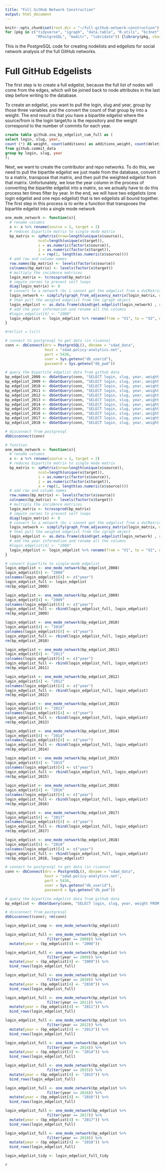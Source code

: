 ```yaml
---
title: "Full GitHub Network Construction"
output: html_document
---
```


```r
knitr::opts_chunk$set(root.dir = "~/full-github-network-construction")
for (pkg in c("tidyverse", "igraph", "data.table", "R.utils", "bc3net", 
              "RPostgreSQL", "maditr", "lubridate")) {library(pkg, character.only = TRUE)}
```

This is the PostgreSQL code for creating nodelists and edgelists for social network analysis of the full GitHub networks. 

# Full GitHub Edgelists 

The first step is to create a full edgelist, because the full list of nodes will come from the edges, which will be joined back to node attributes in the last step before writing to the database. 

To create an edgelist, you want to pull the login, slug and year, group by those three variables and the convert the count of that group by into a weight. The end result is that you have a bipartite edgelist where the source/from is the login target/to is the repository and the weight correspond to the number of commits for each year. 

```sql
create table github.sna_bp_edgelist_cum_full as (
select login, slug, year, 
count (*) AS weight, count(additions) as additions_weight, count(deletions) as deletions_weight 
from github.commit_data 
group by login, slug, year
);
```

Next, we want to create the contributor and repo networks. To do this, we need to pull the bipartite edgelist we just made from the database, convert it to a matrix, transpose that matrix, and then pull the weighted edgelist from that matrix. Unfortunately, we lose the year column in the process of converting the bipartite edgelist into a matrix, so we actually have to do this process ten times filter by year. In the end, we will have two edgelists (one login edgelist and one repo edgelist) that is ten edgelists all bound together. The first step in this process is to write a function that transposes the bipartite edgelist into a single mode network

```r
one_mode_network <- function(x){
  # rename columns 
  x <- x %>% rename(source = 1, target = 2)
  # reduces bipartite matrix to single mode matrix 
  bp_matrix <- spMatrix(nrow=length(unique(x$source)),
               ncol=length(unique(x$target)),
               i = as.numeric(factor(x$source)),
               j = as.numeric(factor(x$target)),
               x = rep(1, length(as.numeric(x$source))))
  # add row and column names
  row.names(bp_matrix) <- levels(factor(x$source))
  colnames(bp_matrix) <- levels(factor(x$target))
  # multiply the incidence matrices  
  login_matrix <- tcrossprod(bp_matrix)
  # impute zeroes to prevent self loops
  diag(login_matrix) <- 0
  # convert to a network (bc i cannot get the edgelist from a dsCMatrix object)
  login_network <- simplify(graph_from_adjacency_matrix(login_matrix, mode = "undirected", weighted = TRUE))
  # then pull the weigted edgelist from the igraph object 
  login_edgelist <- as.data.frame(cbind(get.edgelist(login_network) , round(E(login_network)$weight, 3)))
  # add the year information and rename all the columns 
  #login_edgelist[4] <- "2008"
  login_edgelist <- login_edgelist %>% rename(from = "V1", to = "V2", weight = "V3")
}
```


```r
#rm(list = ls())

# connect to postgresql to get data (in rivanna)
conn <- dbConnect(drv = PostgreSQL(), dbname = "sdad_data", 
                  host = "sdad.policy-analytics.net", 
                  port = 5436, 
                  user = Sys.getenv("db_userid"), 
                  password = Sys.getenv("db_pwd"))

# query the bipartite edgelist data from github data  
bp_edgelist_2008 <- dbGetQuery(conn, "SELECT login, slug, year, weight FROM github.sna_bp_edgelist_cum_intl WHERE year = 2008")
bp_edgelist_2009 <- dbGetQuery(conn, "SELECT login, slug, year, weight FROM github.sna_bp_edgelist_cum_intl WHERE year = 2009")
bp_edgelist_2010 <- dbGetQuery(conn, "SELECT login, slug, year, weight FROM github.sna_bp_edgelist_cum_intl WHERE year = 2010")
bp_edgelist_2011 <- dbGetQuery(conn, "SELECT login, slug, year, weight FROM github.sna_bp_edgelist_cum_intl WHERE year = 2011")
bp_edgelist_2012 <- dbGetQuery(conn, "SELECT login, slug, year, weight FROM github.sna_bp_edgelist_cum_intl WHERE year = 2012")
bp_edgelist_2013 <- dbGetQuery(conn, "SELECT login, slug, year, weight FROM github.sna_bp_edgelist_cum_intl WHERE year = 2013")
bp_edgelist_2014 <- dbGetQuery(conn, "SELECT login, slug, year, weight FROM github.sna_bp_edgelist_cum_intl WHERE year = 2014")
bp_edgelist_2015 <- dbGetQuery(conn, "SELECT login, slug, year, weight FROM github.sna_bp_edgelist_cum_intl WHERE year = 2015")
bp_edgelist_2016 <- dbGetQuery(conn, "SELECT login, slug, year, weight FROM github.sna_bp_edgelist_cum_intl WHERE year = 2016")
bp_edgelist_2017 <- dbGetQuery(conn, "SELECT login, slug, year, weight FROM github.sna_bp_edgelist_cum_intl WHERE year = 2017")
bp_edgelist_2018 <- dbGetQuery(conn, "SELECT login, slug, year, weight FROM github.sna_bp_edgelist_cum_intl WHERE year = 2018")

# disconnect from postgresql
dbDisconnect(conn)

# function 
one_mode_network <- function(x){
  # rename columns 
  x <- x %>% rename(source = 1, target = 2)
  # reduces bipartite matrix to single mode matrix 
  bp_matrix <- spMatrix(nrow=length(unique(x$source)),
               ncol=length(unique(x$target)),
               i = as.numeric(factor(x$source)),
               j = as.numeric(factor(x$target)),
               x = rep(1, length(as.numeric(x$source))))
  # add row and column names
  row.names(bp_matrix) <- levels(factor(x$source))
  colnames(bp_matrix) <- levels(factor(x$target))
  # multiply the incidence matrices  
  login_matrix <- tcrossprod(bp_matrix)
  # impute zeroes to prevent self loops
  diag(login_matrix) <- 0
  # convert to a network (bc i cannot get the edgelist from a dsCMatrix object)
  login_network <- simplify(graph_from_adjacency_matrix(login_matrix, mode = "undirected", weighted = TRUE))
  # then pull the weigted edgelist from the igraph object 
  login_edgelist <- as.data.frame(cbind(get.edgelist(login_network) , round(E(login_network)$weight, 3)))
  # add the year information and rename all the columns 
  #login_edgelist[4] <- "2008"
  login_edgelist <- login_edgelist %>% rename(from = "V1", to = "V2", weight = "V3")
}

# convert bipartite to single-mode edgelist 
login_edgelist <- one_mode_network(bp_edgelist_2008)
login_edgelist[4] <- "2008"
colnames(login_edgelist)[4] <- c("year")
login_edgelist_full <- login_edgelist
rm(bp_edgelist_2008)

login_edgelist <- one_mode_network(bp_edgelist_2009)
login_edgelist[4] <- "2009"
colnames(login_edgelist)[4] <- c("year")
login_edgelist_full <- rbind(login_edgelist_full, login_edgelist)
rm(bp_edgelist_2009)

login_edgelist <- one_mode_network(bp_edgelist_2010)
login_edgelist[4] <- "2010"
colnames(login_edgelist)[4] <- c("year")
login_edgelist_full <- rbind(login_edgelist_full, login_edgelist)
rm(bp_edgelist_2010)

login_edgelist <- one_mode_network(bp_edgelist_2011)
login_edgelist[4] <- "2011"
colnames(login_edgelist)[4] <- c("year")
login_edgelist_full <- rbind(login_edgelist_full, login_edgelist)
rm(bp_edgelist_2011)

login_edgelist <- one_mode_network(bp_edgelist_2012)
login_edgelist[4] <- "2012"
colnames(login_edgelist)[4] <- c("year")
login_edgelist_full <- rbind(login_edgelist_full, login_edgelist)
rm(bp_edgelist_2012)

login_edgelist <- one_mode_network(bp_edgelist_2013)
login_edgelist[4] <- "2013"
colnames(login_edgelist)[4] <- c("year")
login_edgelist_full <- rbind(login_edgelist_full, login_edgelist)
rm(bp_edgelist_2013) 

login_edgelist <- one_mode_network(bp_edgelist_2014)
login_edgelist[4] <- "2014"
colnames(login_edgelist)[4] <- c("year")
login_edgelist_full <- rbind(login_edgelist_full, login_edgelist)
rm(bp_edgelist_2014)

login_edgelist <- one_mode_network(bp_edgelist_2015)
login_edgelist[4] <- "2015"
colnames(login_edgelist)[4] <- c("year")
login_edgelist_full <- rbind(login_edgelist_full, login_edgelist)
rm(bp_edgelist_2015)
 
login_edgelist <- one_mode_network(bp_edgelist_2016)
login_edgelist[4] <- "2016"
colnames(login_edgelist)[4] <- c("year")
login_edgelist_full <- rbind(login_edgelist_full, login_edgelist)
rm(bp_edgelist_2016)

login_edgelist <- one_mode_network(bp_edgelist_2017)
login_edgelist[4] <- "2017"
colnames(login_edgelist)[4] <- c("year")
login_edgelist_full <- rbind(login_edgelist_full, login_edgelist)
rm(bp_edgelist_2017)

login_edgelist <- one_mode_network(bp_edgelist_2018)
login_edgelist[4] <- "2018"
colnames(login_edgelist)[4] <- c("year")
login_edgelist_full <- rbind(login_edgelist_full, login_edgelist)
rm(bp_edgelist_2018, login_edgelist)
```

```r

# connect to postgresql to get data (in rivanna)
conn <- dbConnect(drv = PostgreSQL(), dbname = "sdad_data", 
                  host = "sdad.policy-analytics.net", 
                  port = 5436, 
                  user = Sys.getenv("db_userid"), 
                  password = Sys.getenv("db_pwd"))

# query the bipartite edgelist data from github data  
bp_edgelist <- dbGetQuery(conn, "SELECT login, slug, year, weight FROM github.sna_bp_edgelist_cum_intl WHERE year > 2007 AND year < 2019")

# disconnect from postgresql
dbDisconnect(conn); rm(conn)

login_edgelist_comp <- one_mode_network(bp_edgelist)

login_edgelist_full <- one_mode_network(bp_edgelist %>% 
                   filter(year == 2008)) %>% 
  mutate(year = (bp_edgelist[4] <- "2008")) 

login_edgelist_full <- one_mode_network(bp_edgelist %>% 
                   filter(year == 2009)) %>% 
  mutate(year = (bp_edgelist[4] <- "2009")) %>% 
  bind_rows(login_edgelist_full)

login_edgelist_full <- one_mode_network(bp_edgelist %>% 
                   filter(year == 2010)) %>% 
  mutate(year = (bp_edgelist[4] <- "2010")) %>% 
  bind_rows(login_edgelist_full)

login_edgelist_full <- one_mode_network(bp_edgelist %>% 
                   filter(year == 2011)) %>% 
  mutate(year = (bp_edgelist[4] <- "2011")) %>% 
  bind_rows(login_edgelist_full)

login_edgelist_full <- one_mode_network(bp_edgelist %>% 
                   filter(year == 2012)) %>% 
  mutate(year = (bp_edgelist[4] <- "2013")) %>% 
  bind_rows(login_edgelist_full)

login_edgelist_full <- one_mode_network(bp_edgelist %>% 
                   filter(year == 2014)) %>% 
  mutate(year = (bp_edgelist[4] <- "2014")) %>% 
  bind_rows(login_edgelist_full)

login_edgelist_full <- one_mode_network(bp_edgelist %>% 
                   filter(year == 2015)) %>% 
  mutate(year = (bp_edgelist[4] <- "2015")) %>% 
  bind_rows(login_edgelist_full)

login_edgelist_full <- one_mode_network(bp_edgelist %>% 
                   filter(year == 2016)) %>% 
  mutate(year = (bp_edgelist[4] <- "2016")) %>% 
  bind_rows(login_edgelist_full)

login_edgelist_full <- one_mode_network(bp_edgelist %>% 
                   filter(year == 2017)) %>% 
  mutate(year = (bp_edgelist[4] <- "2017")) %>% 
  bind_rows(login_edgelist_full)

login_edgelist_full <- one_mode_network(bp_edgelist %>% 
                   filter(year == 2018)) %>% 
  mutate(year = (bp_edgelist[4] <- "2018")) %>% 
  bind_rows(login_edgelist_full)

login_edgelist_tidy <- login_edgelist_full_tidy


```


```r

r









```


























